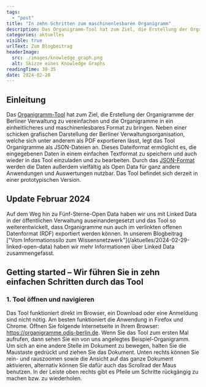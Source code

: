 ```yaml
---
tags:
  - "post"
title: "In zehn Schritten zum maschinenlesbaren Organigramm"
description: Das Organigramm-Tool hat zum Ziel, die Erstellung der Organigramme der Berliner Verwaltung zu vereinfachen und die Organigramme in ein einheitlicheres und maschinenlesbares Format zu bringen. 
categories: aktuelles
visible: true
urlText: Zum Blogbeitrag
headerImage:
  src: ./images/knowledge_graph.png
  alt: Skizze eines Knowledge Graphs
readingTime: 30-35
date: 2024-02-28
---
```


## Einleitung

Das [Organigramm-Tool](/projekte/2023-07-organigramm-tool) hat zum Ziel, die Erstellung der Organigramme der Berliner Verwaltung zu vereinfachen und die Organigramme in ein einheitlicheres und maschinenlesbares Format zu bringen. Neben einer schicken grafischen Darstellung der Berliner Verwaltungsorganisation, welche sich unter anderem als PDF exportieren lässt, legt das Tool Organigramme als JSON-Dateien an. Dieses Dateiformat ermöglicht es, die eingegebenen Daten in einem einfachen Textformat zu speichern und auch wieder in das Tool einzuladen und zu bearbeiten. Durch das [JSON-Format](https://berlinonline.github.io/open-data-handbuch/#formatwahl) werden die Daten außerdem vielfältig als Open Data für ganz andere Anwendungen und Auswertungen nutzbar. Das Tool befindet sich derzeit in einer prototypischen Version.

<TextContentSection class="bg-bg-alt">
  <h2>Update Februar 2024</h2>
  <p>Auf dem Weg hin zu Fünf-Sterne-Open Data haben wir uns mit Linked Data in der öffentlichen Verwaltung auseinandergesetzt und das Tool so weiterentwickelt, dass Organigramme nun auch im verlinkten offenen Datenformat (RDF) exportiert werden können. In unserem Blogbeitrag ["Vom Informationssilo zum Wissensnetzwerk"](/aktuelles/2024-02-29-linked-open-data) haben wir mehr Informationen über Linked Data zusammengefasst.</p>
</TextContentSection>

## Getting started – Wir führen Sie in zehn einfachen Schritten durch das Tool

### 1. Tool öffnen und navigieren

Das Tool funktioniert direkt im Browser, ein Download oder eine Anmeldung sind nicht nötig. Am besten funktioniert die Anwendung in Firefox und Chrome. Öffnen Sie folgende Internetseite in Ihrem Browser: https://organigramme.odis-berlin.de. Wenn Sie das Tool zum ersten Mal aufrufen, dann sehen Sie ein von uns angelegtes Beispiel-Organigramm. Um sich an eine andere Stelle im Dokument zu bewegen, halten Sie die Maustaste gedrückt und ziehen Sie das Dokument. Unten rechts können Sie rein- und rauszoomen sowie die Ansicht auf das ganze Dokument aktivieren, alternativ können Sie dafür auch das Scrollrad der Maus benutzen. In der Leiste oben rechts gibt es Pfeile um Schritte rückgängig zu machen bzw. zu wiederholen.

